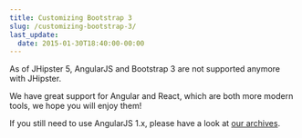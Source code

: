 ```yaml
---
title: Customizing Bootstrap 3
slug: /customizing-bootstrap-3/
last_update:
  date: 2015-01-30T18:40:00-00:00
---
```


As of JHipster 5, AngularJS and Bootstrap 3 are not supported anymore with JHipster.

We have great support for Angular and React, which are both more modern tools, we hope you will enjoy them!

If you still need to use AngularJS 1.x, please have a look at [our archives](https://www.jhipster.tech/documentation-archive/).
